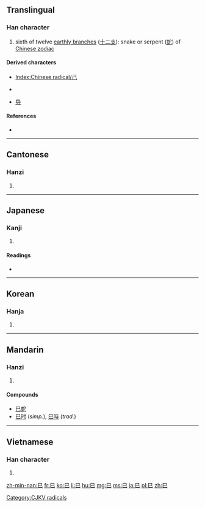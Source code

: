{{also|己|已}}
==Translingual==
{{stroke order|type=animate}}

===Han character===
{{Han char|rn=49|rad=己|as=00|sn=3|var=2|four=7771<sub>7</sub>|canj=口山 (RU)}}

# sixth of twelve [[earthly branch]]es ([[十二支]]): snake or serpent ([[蛇]]) of [[W:Chinese zodiac|Chinese zodiac]]

====Derived characters====
* [[Index:Chinese radical/己]]
* {{Hani|[[包]]}} {{qualifier|Chinese form}}
* [[导]]

====References====
* {{Han ref|kx=0326.120|dkj=08744|dj=0631.010|hdz=20984.020|uh=5DF3|ud=24051|bh=A478|bd=42104}}

----

==Cantonese==

===Hanzi===
{{yue-hanzi|jyut=[[zi6]]|y=ji6}}

# {{defn|lang=yue|sort=己00}}

----

==Japanese==

===Kanji===
{{ja-kanji|grade=8|rs=己00}}

# {{defn|lang=ja|sort=己00}}

====Readings====
* {{ja-readings|on=[[し]] (shi)|kun=[[み]] (mi)}}

----

==Korean==

===Hanja===
{{ko-hanja|hangeul=사|rv=sa|mr=sa}}

# {{defn|lang=ko|sort=己00}}

----

==Mandarin==

===Hanzi===
{{cmn-hanzi|pin=[[sì]] ([[si4]])|wg=ssu<sup>4</sup>}}

# {{defn|lang=cmn|sort=己00}}

====Compounds====
* [[巳蛇]]
* [[巳时]] (''simp.''), [[巳時]] (''trad.'')

----

==Vietnamese==

===Han character===
{{vi-hantu|[[tị]]|rs=己00}}

# {{defn|lang=vi|sort=己00}}

[[Category:CJKV radicals]]

[[zh-min-nan:巳]]
[[fr:巳]]
[[ko:巳]]
[[li:巳]]
[[hu:巳]]
[[mg:巳]]
[[ms:巳]]
[[ja:巳]]
[[pl:巳]]
[[zh:巳]]